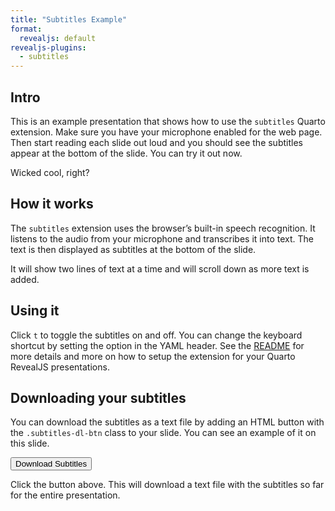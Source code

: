 ```yaml
---
title: "Subtitles Example"
format:
  revealjs: default
revealjs-plugins:
  - subtitles
---
```


## Intro

This is an example presentation that shows how to use the `subtitles` Quarto extension. Make sure you have your microphone enabled for the web page. Then start reading each slide out loud and you should see the subtitles appear at the bottom of the slide. You can try it out now. 

Wicked cool, right?

## How it works

The `subtitles` extension uses the browser's built-in speech recognition. It listens to the audio from your microphone and transcribes it into text. The text is then displayed as subtitles at the bottom of the slide. 

It will show two lines of text at a time and will scroll down as more text is added.

## Using it

Click `t` to toggle the subtitles on and off. You can change the keyboard shortcut by setting the option in the YAML header. See the [README](README.md) for more details and more on how to setup the extension for your Quarto RevealJS presentations.

## Downloading your subtitles

You can download the subtitles as a text file by adding an HTML button with the `.subtitles-dl-btn` class to your slide. You can see an example of it on this slide.

<button type="button" class="subtitles-dl-btn">Download Subtitles</button>


Click the button above. This will download a text file with the subtitles so far for the entire presentation.

